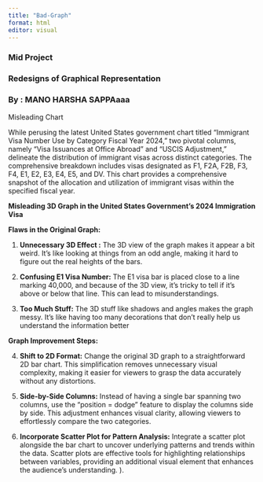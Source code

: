 ```yaml
---
title: "Bad-Graph"
format: html
editor: visual
---
```


### Mid Project 

### Redesigns of Graphical Representation 

### By : MANO HARSHA SAPPAaaa 

Misleading Chart 

While perusing the latest United States government chart titled "Immigrant Visa Number Use by Category Fiscal Year 2024," two pivotal columns, namely "Visa Issuances at Office Abroad" and "USCIS Adjustment," delineate the distribution of immigrant visas across distinct categories. The comprehensive breakdown includes visas designated as F1, F2A, F2B, F3, F4, E1, E2, E3, E4, E5, and DV. This chart provides a comprehensive snapshot of the allocation and utilization of immigrant visas within the specified fiscal year. 

**Misleading 3D Graph in the United States Government's 2024 Immigration Visa** 

**Flaws in the Original Graph:** 

1.  **Unnecessary 3D Effect :** The 3D view of the graph makes it appear a bit weird. It's like looking at things from an odd angle, making it hard to figure out the real heights of the bars. 

```{=html}
<!-- -->
```
2.  **Confusing E1 Visa Number:** The E1 visa bar is placed close to a line marking 40,000, and because of the 3D view, it's tricky to tell if it's above or below that line. This can lead to misunderstandings. 

```{=html}
<!-- -->
```
3.  **Too Much Stuff:** The 3D stuff like shadows and angles makes the graph messy. It's like having too many decorations that don't really help us understand the information better 

**Graph Improvement Steps:** 

4.  **Shift to 2D Format:** Change the original 3D graph to a straightforward 2D bar chart. This simplification removes unnecessary visual complexity, making it easier for viewers to grasp the data accurately without any distortions. 

```{=html}
<!-- -->
```
5.  **Side-by-Side Columns:** Instead of having a single bar spanning two columns, use the "position = dodge" feature to display the columns side by side. This adjustment enhances visual clarity, allowing viewers to effortlessly compare the two categories. 

```{=html}
<!-- -->
```
6.  **Incorporate Scatter Plot for Pattern Analysis:** Integrate a scatter plot alongside the bar chart to uncover underlying patterns and trends within the data. Scatter plots are effective tools for highlighting relationships between variables, providing an additional visual element that enhances the audience's understanding. ).
